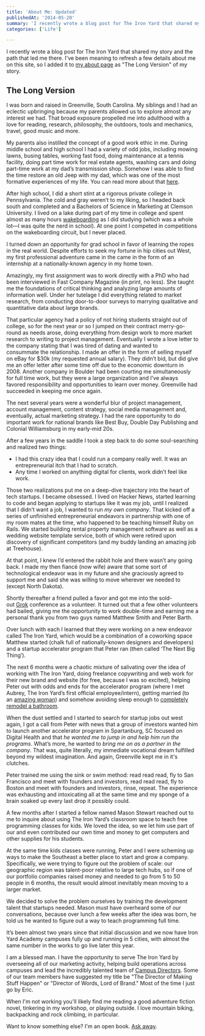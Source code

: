 ```yaml
---
title: 'About Me: Updated'
publishedAt: '2014-05-20'
summary: 'I recently wrote a blog post for The Iron Yard that shared my story and the path that led me there. I've been meaning to refresh a few details about me on this site, so I added it to my about page as...'
categories: ['Life']

---
```


I recently wrote a blog post for The Iron Yard that shared my story and the path that led me there. I've been meaning to refresh a few details about me on this site, so I added it to [my about page](https://ericdodds.com/about) as "The Long Version" of my story.

## The Long Version

I was born and raised in Greenville, South Carolina. My siblings and I had an eclectic upbringing because my parents allowed us to explore almost any interest we had. That broad exposure propelled me into adulthood with a love for reading, research, philosophy, the outdoors, tools and mechanics, travel, good music and more.

My parents also instilled the concept of a good work ethic in me. During middle school and high school I had a variety of odd jobs, including mowing lawns, busing tables, working fast food, doing maintenance at a tennis facility, doing part time work for real estate agents, washing cars and doing part-time work at my dad’s transmission shop. Somehow I was able to find the time restore an old Jeep with my dad, which was one of the most formative experiences of my life. You can read more about that [here](https://ericdodds.com/a-kid-a-jeep-and-the-meaning-of-greatness/).

After high school, I did a short stint at a rigorous private college in Pennsylvania. The cold and gray weren’t to my liking, so I headed back south and completed and a Bachelors of Science in Marketing at Clemson University. I lived on a lake during part of my time in college and spent almost as many hours [wakeboarding](https://www.flickr.com/photos/ericdodds/11757934473/in/set-72157639401613555/) as I did studying (which was a whole lot—I was quite the nerd in school). At one point I competed in competitions on the wakeboarding circuit, but I never placed.

I turned down an opportunity for grad school in favor of learning the ropes in the real world. Despite efforts to seek my fortune in hip cities out West, my first professional adventure came in the came in the form of an internship at a nationally-known agency in my home town.

Amazingly, my first assignment was to work directly with a PhD who had been interviewed in Fast Company Magazine (in print, no less). She taught me the foundations of critical thinking and analyzing large amounts of information well. Under her tutelage I did everything related to market research, from conducting door-to-door surveys to marrying qualitative and quantitative data about large brands.

That particular agency had a policy of not hiring students straight out of college, so for the next year or so I jumped on their contract merry-go-round as needs arose, doing everything from design work to more market research to writing to project management. Eventually I wrote a love letter to the company stating that I was tired of dating and wanted to consummate the relationship. I made an offer in the form of selling myself on eBay for $30k (my requested annual salary). They didn’t bid, but did give me an offer letter after some time off due to the economic downturn in 2008. Another company in Boulder had been courting me simultaneously for full time work, but they were a large organization and I’ve always favored responsibility and opportunities to learn over money. Greenville had succeeded in keeping me once again.

The next several years were a wonderful blur of project management, account management, content strategy, social media management and, eventually, actual marketing strategy. I had the rare opportunity to do important work for national brands like Best Buy, Double Day Publishing and Colonial Williamsburg in my early-mid 20s.

After a few years in the saddle I took a step back to do some soul-searching and realized two things:

-   I had this crazy idea that I could run a company really well. It was an entrepreneurial itch that I had to scratch.
-   Any time I worked on anything digital for clients, work didn’t feel like work.

Those two realizations put me on a deep-dive trajectory into the heart of tech startups. I became obsessed. I lived on Hacker News, started learning to code and began applying to startups like it was my job, until I realized that I didn’t want a job, I wanted to run *my own company*. That kicked off a series of unfinished entrepreneurial endeavors in partnership with one of my room mates at the time, who happened to be teaching himself Ruby on Rails. We started building rental property management software as well as a wedding website template service, both of which were retired upon discovery of significant competitors (and my buddy landing an amazing job at Treehouse).

At that point, I knew I’d entered the rabbit hole and there wasn’t any going back. I made my then fiancé (now wife) aware that some sort of technological endeavor was in my future and she graciously agreed to support me and said she was willing to move wherever we needed to (except North Dakota).

Shortly thereafter a friend pulled a favor and got me into the sold-out [Grok](grok.cc) conference as a volunteer. It turned out that a few other volunteers had bailed, giving me the opportunity to work double-time and earning me a personal thank you from two guys named Matthew Smith and Peter Barth.

Over lunch with each I learned that they were working on a new endeavor called The Iron Yard, which would be a combination of a coworking space Matthew started (chalk full of nationally-known designers and developers) and a startup accelerator program that Peter ran (then called ‘The Next Big Thing’).

The next 6 months were a chaotic mixture of salivating over the idea of working with The Iron Yard, doing freelance copywriting and web work for their new brand and website (for free, because I was so excited), helping Peter out with odds and ends for the accelerator program (where I met Aubrey, The Iron Yard’s first official employee/intern), getting married (to an [amazing woman](http://willowflorals.com)) and somehow avoiding sleep enough to [completely remodel a bathroom](http://dontwaitfor.us).

When the dust settled and I started to search for startup jobs out west again, I got a call from Peter with news that a group of investors wanted him to launch another accelerator program in Spartanburg, SC focused on Digital Health and that *he wanted me to jump in and help him run the programs*. What’s more, he wanted to *bring me on as a partner in the company*. That was, quite literally, my immediate vocational dream fulfilled beyond my wildest imagination. And again, Greenville kept me in it's clutches.

Peter trained me using the sink or swim method: read read read, fly to San Francisco and meet with founders and investors, read read read, fly to Boston and meet with founders and investors, rinse, repeat. The experience was exhausting and intoxicating all at the same time and my sponge of a brain soaked up every last drop it possibly could.

A few months after I started a fellow named Mason Stewart reached out to me to inquire about using The Iron Yard’s classroom space to teach free programming classes for kids. We loved the idea, so we let him use part of our and even contributed our own time and money to get computers and other supplies for his students.

At the same time kids classes were running, Peter and I were scheming up ways to make the Southeast a better place to start and grow a company. Specifically, we were trying to figure out the problem of scale: our geographic region was talent-poor relative to large tech hubs, so if one of our portfolio companies raised money and needed to go from 5 to 50 people in 6 months, the result would almost inevitably mean moving to a larger market.

We decided to solve the problem ourselves by training the development talent that startups needed. Mason must have overheard some of our conversations, because over lunch a few weeks after the idea was born, he told us he wanted to figure out a way to teach programming full time.

It’s been almost two years since that initial discussion and we now have Iron Yard Academy campuses fully up and running in 5 cities, with almost the same number in the works to go live later this year.

I am a blessed man. I have the opportunity to serve The Iron Yard by overseeing all of our marketing activity, helping build operations across campuses and lead the incredibly talented team of [Campus Directors](http://theironyard.com/about/team/#campus-directors). Some of our team members have suggested my title be "The Director of Making Stuff Happen" or "Director of Words, Lord of Brand." Most of the time I just go by Eric.

When I'm not working you'll likely find me reading a good adventure fiction novel, tinkering in my workshop, or playing outside. I love mountain biking, backpacking and rock climbing, in particular.

Want to know something else? I'm an open book. [Ask away](https://ericdodds.com/ask).
